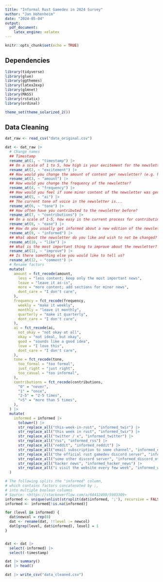 ```yaml
---
title: "Informal Rust Gamedev in 2024 Survey"
author: "Jan Hohenheim"
date: "2024-05-04"
output: 
  pdf_document: 
    latex_engine: xelatex
---
```


```r
knitr::opts_chunk$set(echo = TRUE)
```

## Dependencies

```r
library(tidyverse)
library(glue)
library(ggthemes)
library(latex2exp)
library(glmnet)
library(MASS)
library(rstatix)
library(ordinal)

theme_set(theme_solarized_2())
```

## Data Cleaning

```r
dat_raw <- read_csv("data_original.csv")
```

```r
dat <- dat_raw |>
  # Change names
  ## Timestamp
  rename_at(1, ~ "timestamp") |>
  ## On a scale of 1 to 5, how high is your excitement for the newsletter in its current form?
  rename_at(2, ~ "excitement") |>
  ## How would you change the amount of content per newsletter? (e.g. have 2 library updates instead of 5)
  rename_at(3, ~ "amount") |>
  ## How would you change the frequency of the newsletter?
  rename_at(4, ~ "frequency") |>
  ## How would you feel if some minor content of the newsletter was generated by an AI if the maintainers didn't get to it in time? This content would still be checked and edited by a human before release.
  rename_at(5, ~ "ai") |>
  ## The current tone of voice in the newsletter is...
  rename_at(6, ~ "tone") |>
  ## How often have you contributed to the newsletter before?
  rename_at(7, ~ "contributions") |>
  ## On a scale of 1-5, how easy is the current process for contributing to the newsletter? Leave this out if you've never interacted with this process.
  rename_at(8, ~ "ease") |>
  ## How do you usually get informed about a new edition of the newsletter?
  rename_at(9, ~ "informed") |>
  ## What about the newsletter do you like and wish to not be changed?
  rename_at(10, ~ "like") |>
  ## What is the most important thing to improve about the newsletter?
  rename_at(11, ~ "improve") |>
  ## Is there something else you would like to tell us?
  rename_at(12, ~ "comment") |>
  # Rename factors
  mutate(
    amount = fct_recode(amount, 
      less = "less content; keep only the most important news",
      leave = "leave it as-is",
      more = "more content; add sections for minor news",
      dont_care = "I don't care",
    ),
    frequency = fct_recode(frequency,
      weekly = "make it weekly",
      monthly = "leave it monthly",
      quarterly = "make it quarterly",
      dont_care = "I don't care",
    ),
    ai = fct_recode(ai,
      not_okay = "not okay at all",
      okay = "not ideal, but okay",
      good = "sounds like a good idea",
      love = "I love this",
      dont_care = "I don't care",
    ),
    tone = fct_recode(tone,
      too_formal = "too formal",
      just_right = "just right",
      too_casual = "too informal",
    ),
    contributions = fct_recode(contributions,
      "0" = "never",
      "1" = "once",
      "2-5" = "2-5 times",
      ">5" = "more than 5 times",
    ),
  ) |>
  mutate(
    informed = informed |>
      tolower() |>
      str_replace_all("this-week-in-rust", "informed_twir") |>
      str_replace_all("this week in rust", "informed_twir") |>
      str_replace_all("twitter / x", "informed_twitter") |>
      str_replace_all("rss", "informed_rss") |>
      str_replace_all("reddit", "informed_reddit") |>
      str_replace_all("email subscription to some channel", "informed_email") |>
      str_replace_all("the official rust gamedev discord server", "informed_discord_main") |>
      str_replace_all("some other discord server", "informed_discord_other") |>
      str_replace_all("hacker news", "informed_hacker_news") |>
      str_replace_all("i visit the website every few week", "informed_website")
  )

# The following splits the "informed" column, 
# which contains factors concatenated by ;, 
# into multiple boolean columns
# Source: <https://stackoverflow.com/a/64412498/5903309>
informed <- unique(unlist(strsplit(dat$informed, ';'), recursive = FALSE))
informed <- informed[!is.na(informed)]

for (level in informed) {
  dat$newcol = rep(0)
  dat <- rename(dat, !!level := newcol)
  dat[grep(level, dat$informed), level] = 1
}


dat <- dat |>
  select(-informed) |>
  select(-timestamp)
```

```r
dat |> summary()
dat |> head()
```

```r
dat |> write_csv("data_cleaned.csv")
```
